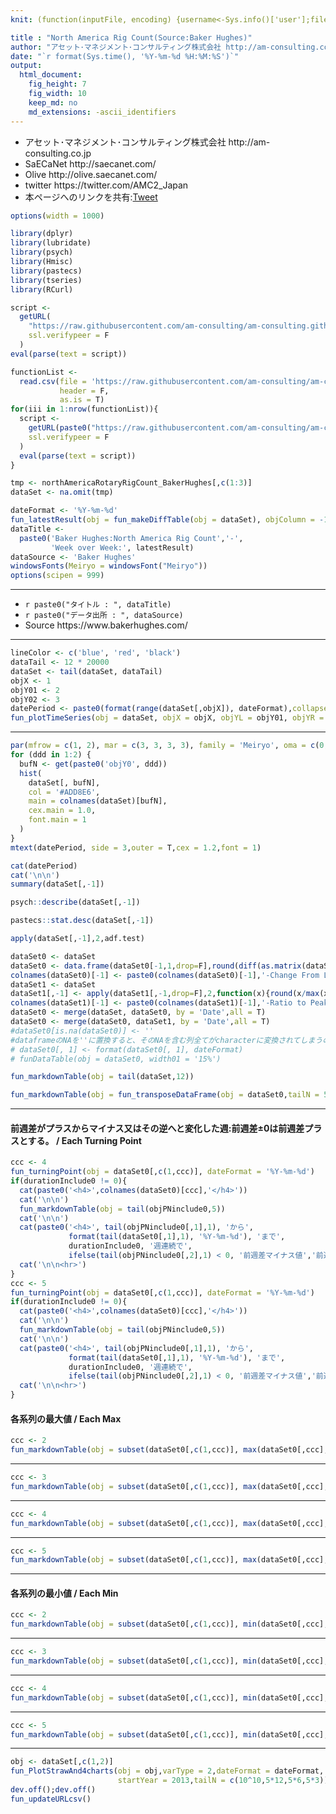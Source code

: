 ```yaml
---
knit: (function(inputFile, encoding) {username<-Sys.info()['user'];fileName<-'defaultPath.csv';pathToFile <-paste0('C:/Users/', username,'/Desktop/pathToCSV/');setwd(pathToFile);buf0<-read.csv(fileName,header = F,skip = 0,stringsAsFactor = F,check.names = F,fileEncoding = 'utf-8');timeStamp<-format(Sys.time(),'%Y%m%d%H%M%S');htmlName<-'NorthAmericaRigCount';rmarkdown::render(inputFile, encoding = encoding, output_file = paste0('C:/Users/',username,buf0[2,1],'charts/','am-consulting.co.jp-',htmlName,'.html')) })

title : "North America Rig Count(Source:Baker Hughes)"
author: "アセット･マネジメント･コンサルティング株式会社 http://am-consulting.co.jp"
date: "`r format(Sys.time(), '%Y-%m-%d %H:%M:%S')`"
output: 
  html_document:
    fig_height: 7
    fig_width: 10
    keep_md: no
    md_extensions: -ascii_identifiers 
---
```

<link href="http://knowledgevault.saecanet.com/components/rmarkdown-html.css" rel="stylesheet"> 
<script src="http://knowledgevault.saecanet.com/components/JavascriptCode.js"></script>
<style>.main-container {max-width : 1000px;}</style>

- アセット･マネジメント･コンサルティング株式会社 http://am-consulting.co.jp
- SaECaNet http://saecanet.com/
- Olive http://olive.saecanet.com/
- twitter https://twitter.com/AMC2_Japan
- 本ページへのリンクを共有:<a href="https://twitter.com/share" class="twitter-share-button" data-via="AMC2_Japan" data-size="large">Tweet</a> <script>!function(d,s,id){var js,fjs=d.getElementsByTagName(s)[0],p=/^http:/.test(d.location)?'http':'https';if(!d.getElementById(id)){js=d.createElement(s);js.id=id;js.src=p+'://platform.twitter.com/widgets.js';fjs.parentNode.insertBefore(js,fjs);}}(document, 'script', 'twitter-wjs');</script>

```r
options(width = 1000)
```

```r
library(dplyr)
library(lubridate)
library(psych)
library(Hmisc)
library(pastecs)
library(tseries)
library(RCurl)
```

```r
script <-
  getURL(
    "https://raw.githubusercontent.com/am-consulting/am-consulting.github.io/master/importNorthAmericaRotaryRigCount.r",
    ssl.verifypeer = F
  )
eval(parse(text = script))
```

```r
functionList <-
  read.csv(file = 'https://raw.githubusercontent.com/am-consulting/am-consulting.github.io/master/csv/functionList.csv',
           header = F,
           as.is = T)
for(iii in 1:nrow(functionList)){
  script <- 
    getURL(paste0("https://raw.githubusercontent.com/am-consulting/am-consulting.github.io/master/", functionList[iii,1]),
    ssl.verifypeer = F
  )
  eval(parse(text = script))
}
```

```r
tmp <- northAmericaRotaryRigCount_BakerHughes[,c(1:3)]
dataSet <- na.omit(tmp)
```

```r
dateFormat <- '%Y-%m-%d'
fun_latestResult(obj = fun_makeDiffTable(obj = dataSet), objColumn = -1, dateFormat = dateFormat)
dataTitle <-
  paste0('Baker Hughes:North America Rig Count','-',
         'Week over Week:', latestResult)
dataSource <- 'Baker Hughes'
windowsFonts(Meiryo = windowsFont("Meiryo"))
options(scipen = 999)
```

***

- `r paste0("タイトル : ", dataTitle)`
- `r paste0("データ出所 : ", dataSource)`
- Source https://www.bakerhughes.com/

***

```r
lineColor <- c('blue', 'red', 'black')
dataTail <- 12 * 20000
dataSet <- tail(dataSet, dataTail)
objX <- 1
objY01 <- 2
objY02 <- 3
datePeriod <- paste0(format(range(dataSet[,objX]), dateFormat),collapse = '~')
fun_plotTimeSeries(obj = dataSet, objX = objX, objYL = objY01, objYR = objY02, dataSource = dataSource,lwdR = 1)
```

***

```r
par(mfrow = c(1, 2), mar = c(3, 3, 3, 3), family = 'Meiryo', oma = c(0, 0, 3, 0))
for (ddd in 1:2) {
  bufN <- get(paste0('objY0', ddd))
  hist(
    dataSet[, bufN],
    col = '#ADD8E6',
    main = colnames(dataSet)[bufN],
    cex.main = 1.0,
    font.main = 1
  )
}
mtext(datePeriod, side = 3,outer = T,cex = 1.2,font = 1)
```

```r
cat(datePeriod)
cat('\n\n')
summary(dataSet[,-1])
```

```r
psych::describe(dataSet[,-1])
```

```r
pastecs::stat.desc(dataSet[,-1]) 
```

```r
apply(dataSet[,-1],2,adf.test)
```

```r
dataSet0 <- dataSet
dataSet0 <- data.frame(dataSet0[-1,1,drop=F],round(diff(as.matrix(dataSet0[,-1,drop=F])),10),check.names = F)
colnames(dataSet0)[-1] <- paste0(colnames(dataSet0)[-1],'-Change From Last Data')
dataSet1 <- dataSet
dataSet1[,-1] <- apply(dataSet1[,-1,drop=F],2,function(x){round(x/max(x)*100,0)})
colnames(dataSet1)[-1] <- paste0(colnames(dataSet1)[-1],'-Ratio to Peak(%)')
dataSet0 <- merge(dataSet, dataSet0, by = 'Date',all = T)
dataSet0 <- merge(dataSet0, dataSet1, by = 'Date',all = T)
#dataSet0[is.na(dataSet0)] <- ''
#dataframeのNAを''に置換すると、そのNAを含む列全てがcharacterに変換されてしまうので注意
# dataSet0[, 1] <- format(dataSet0[, 1], dateFormat)
# funDataTable(obj = dataSet0, width01 = '15%')
```

```r
fun_markdownTable(obj = tail(dataSet,12))
```

```r
fun_markdownTable(obj = fun_transposeDataFrame(obj = dataSet0,tailN = 5))
```

***
#### 前週差がプラスからマイナス又はその逆へと変化した週:前週差±0は前週差プラスとする。 / Each Turning Point

```r
ccc <- 4
fun_turningPoint(obj = dataSet0[,c(1,ccc)], dateFormat = '%Y-%m-%d')
if(durationInclude0 != 0){
  cat(paste0('<h4>',colnames(dataSet0)[ccc],'</h4>'))
  cat('\n\n')
  fun_markdownTable(obj = tail(objPNinclude0,5))
  cat('\n\n')
  cat(paste0('<h4>', tail(objPNinclude0[,1],1), 'から',
             format(tail(dataSet0[,1],1), '%Y-%m-%d'), 'まで',
             durationInclude0, '週連続で',
             ifelse(tail(objPNinclude0[,2],1) < 0, '前週差マイナス値','前週差プラス値'), '</h4>'))
  cat('\n\n<hr>')
}
ccc <- 5
fun_turningPoint(obj = dataSet0[,c(1,ccc)], dateFormat = '%Y-%m-%d')
if(durationInclude0 != 0){
  cat(paste0('<h4>',colnames(dataSet0)[ccc],'</h4>'))
  cat('\n\n')
  fun_markdownTable(obj = tail(objPNinclude0,5))
  cat('\n\n')
  cat(paste0('<h4>', tail(objPNinclude0[,1],1), 'から',
             format(tail(dataSet0[,1],1), '%Y-%m-%d'), 'まで',
             durationInclude0, '週連続で',
             ifelse(tail(objPNinclude0[,2],1) < 0, '前週差マイナス値','前週差プラス値'), '</h4>'))
  cat('\n\n<hr>')
}
```

#### 各系列の最大値 / Each Max

```r
ccc <- 2
fun_markdownTable(obj = subset(dataSet0[,c(1,ccc)], max(dataSet0[,ccc],na.rm = T)==dataSet0[,ccc]))
```

***

```r
ccc <- 3
fun_markdownTable(obj = subset(dataSet0[,c(1,ccc)], max(dataSet0[,ccc],na.rm = T)==dataSet0[,ccc]))
```

***

```r
ccc <- 4
fun_markdownTable(obj = subset(dataSet0[,c(1,ccc)], max(dataSet0[,ccc],na.rm = T)==dataSet0[,ccc]))
```

***

```r
ccc <- 5
fun_markdownTable(obj = subset(dataSet0[,c(1,ccc)], max(dataSet0[,ccc],na.rm = T)==dataSet0[,ccc]))
```

***
#### 各系列の最小値 / Each Min

```r
ccc <- 2
fun_markdownTable(obj = subset(dataSet0[,c(1,ccc)], min(dataSet0[,ccc],na.rm = T)==dataSet0[,ccc]))
```

***

```r
ccc <- 3
fun_markdownTable(obj = subset(dataSet0[,c(1,ccc)], min(dataSet0[,ccc],na.rm = T)==dataSet0[,ccc]))
```

***

```r
ccc <- 4
fun_markdownTable(obj = subset(dataSet0[,c(1,ccc)], min(dataSet0[,ccc],na.rm = T)==dataSet0[,ccc]))
```

***

```r
ccc <- 5
fun_markdownTable(obj = subset(dataSet0[,c(1,ccc)], min(dataSet0[,ccc],na.rm = T)==dataSet0[,ccc]))
```

***

```r
obj <- dataSet[,c(1,2)]
fun_PlotStrawAnd4charts(obj = obj,varType = 2,dateFormat = dateFormat,
                        startYear = 2013,tailN = c(10^10,5*12,5*6,5*3))
dev.off();dev.off()
fun_updateURLcsv()
```

<script>MakeNegative();</script>
<script>
  (function(i,s,o,g,r,a,m){i['GoogleAnalyticsObject']=r;i[r]=i[r]||function(){
  (i[r].q=i[r].q||[]).push(arguments)},i[r].l=1*new Date();a=s.createElement(o),
  m=s.getElementsByTagName(o)[0];a.async=1;a.src=g;m.parentNode.insertBefore(a,m)
  })(window,document,'script','https://www.google-analytics.com/analytics.js','ga');

  ga('create', 'UA-3077339-5', 'auto');
  ga('send', 'pageview');

</script>
